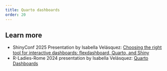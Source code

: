 ```yaml
---
title: Quarto dashboards
order: 20
---
```


## Learn more



- ShinyConf 2025 Presentation by Isabella Velásquez: [Choosing the right tool for interactive dashboards: flexdashboard, Quarto, and Shiny](https://ivelasq-shinyconf2025.share.connect.posit.cloud/)
- R-Ladies-Rome 2024 presentation by Isabella Velásquez: [Quarto Dashboards](https://0190c2c9-dd44-d440-0f97-f3b3bf073d0f.share.connect.posit.cloud/)
